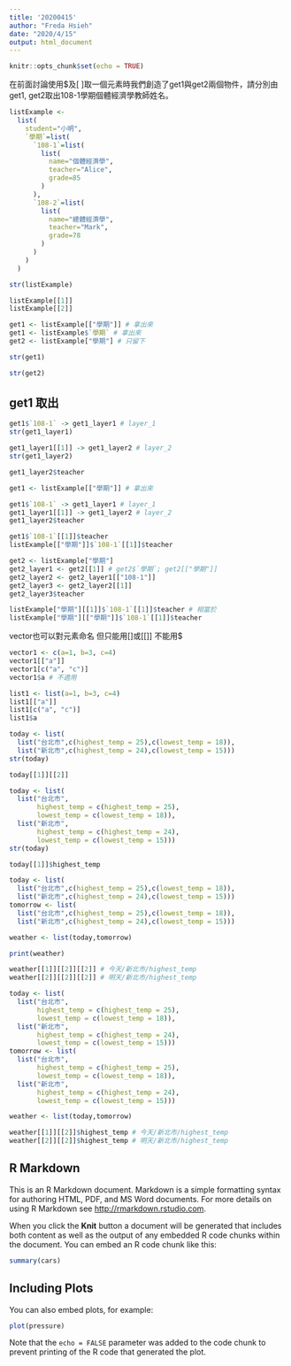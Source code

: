 ```yaml
---
title: '20200415'
author: "Freda Hsieh"
date: "2020/4/15"
output: html_document
---
```


```r
knitr::opts_chunk$set(echo = TRUE)
```

在前面討論使用$及[ ]取一個元素時我們創造了get1與get2兩個物件，請分別由get1, get2取出108-1學期個體經濟學教師姓名。

```r
listExample <- 
  list(
    student="小明",
    `學期`=list(
      `108-1`=list(
        list(
          name="個體經濟學",
          teacher="Alice",
          grade=85
        )
      ),
      `108-2`=list(
        list(
          name="總體經濟學",
          teacher="Mark",
          grade=78
        )
      )
    )
  )
```

```r
str(listExample)
```

```r
listExample[[1]]
listExample[[2]]
```

```r
get1 <- listExample[["學期"]] # 拿出來
get1 <- listExample$`學期` # 拿出來
get2 <- listExample["學期"] # 只留下
```

```r
str(get1)
```

```r
str(get2)
```

## get1 取出
```r
get1$`108-1` -> get1_layer1 # layer_1
str(get1_layer1)
```

```r
get1_layer1[[1]] -> get1_layer2 # layer_2
str(get1_layer2)
```

```r
get1_layer2$teacher
```

```r
get1 <- listExample[["學期"]] # 拿出來

get1$`108-1` -> get1_layer1 # layer_1
get1_layer1[[1]] -> get1_layer2 # layer_2
get1_layer2$teacher

get1$`108-1`[[1]]$teacher
listExample[["學期"]]$`108-1`[[1]]$teacher
```

```r
get2 <- listExample["學期"]
get2_layer1 <- get2[[1]] # get2$`學期`; get2[["學期"]]
get2_layer2 <- get2_layer1[["108-1"]]
get2_layer3 <- get2_layer2[[1]]
get2_layer3$teacher
```

```r
listExample["學期"][[1]]$`108-1`[[1]]$teacher # 相當於
listExample["學期"][["學期"]]$`108-1`[[1]]$teacher
```

vector也可以對元素命名
但只能用[]或[[]]
不能用$
```r
vector1 <- c(a=1, b=3, c=4)
vector1[["a"]]
vector1[c("a", "c")]
vector1$a # 不適用

list1 <- list(a=1, b=3, c=4)
list1[["a"]]
list1[c("a", "c")]
list1$a
```

```r
today <- list(
  list("台北市",c(highest_temp = 25),c(lowest_temp = 18)),
  list("新北市",c(highest_temp = 24),c(lowest_temp = 15)))
str(today)
```

```r
today[[1]][[2]]
```


```r
today <- list(
  list("台北市",
       highest_temp = c(highest_temp = 25),
       lowest_temp = c(lowest_temp = 18)),
  list("新北市",
       highest_temp = c(highest_temp = 24),
       lowest_temp = c(lowest_temp = 15)))
str(today)
```

```r
today[[1]]$highest_temp
```

```r
today <- list(
  list("台北市",c(highest_temp = 25),c(lowest_temp = 18)),
  list("新北市",c(highest_temp = 24),c(lowest_temp = 15)))
tomorrow <- list(
  list("台北市",c(highest_temp = 25),c(lowest_temp = 18)),
  list("新北市",c(highest_temp = 24),c(lowest_temp = 15)))

weather <- list(today,tomorrow)

print(weather)
```

```r
weather[[1]][[2]][[2]] # 今天/新北市/highest_temp
weather[[2]][[2]][[2]] # 明天/新北市/highest_temp
```

```r
today <- list(
  list("台北市",
       highest_temp = c(highest_temp = 25),
       lowest_temp = c(lowest_temp = 18)),
  list("新北市",
       highest_temp = c(highest_temp = 24),
       lowest_temp = c(lowest_temp = 15)))
tomorrow <- list(
  list("台北市",
       highest_temp = c(highest_temp = 25),
       lowest_temp = c(lowest_temp = 18)),
  list("新北市",
       highest_temp = c(highest_temp = 24),
       lowest_temp = c(lowest_temp = 15)))

weather <- list(today,tomorrow)
```

```r
weather[[1]][[2]]$highest_temp # 今天/新北市/highest_temp
weather[[2]][[2]]$highest_temp # 明天/新北市/highest_temp
```




## R Markdown

This is an R Markdown document. Markdown is a simple formatting syntax for authoring HTML, PDF, and MS Word documents. For more details on using R Markdown see <http://rmarkdown.rstudio.com>.

When you click the **Knit** button a document will be generated that includes both content as well as the output of any embedded R code chunks within the document. You can embed an R code chunk like this:

```r
summary(cars)
```

## Including Plots

You can also embed plots, for example:

```r
plot(pressure)
```

Note that the `echo = FALSE` parameter was added to the code chunk to prevent printing of the R code that generated the plot.
